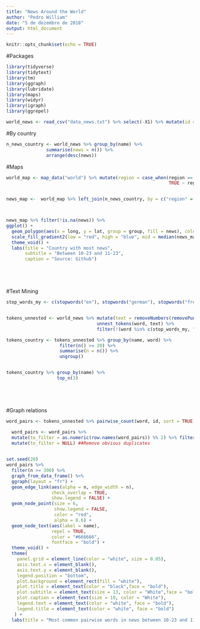 ---
title: "News Around the World"
author: "Pedro William"
date: "5 de dezembro de 2018"
output: html_document
---

```{r setup, include=FALSE}
knitr::opts_chunk$set(echo = TRUE)
```

#Packages

```{r}
library(tidyverse)
library(tidytext)
library(tm)
library(ggraph)
library(lubridate)
library(maps)
library(widyr)
library(igraph)
library(ggrepel)

```



```{r}
world_news <- read_csv("data_news.txt") %>% select(-X1) %>% mutate(id = row_number()) %>% select(id, everything())
```


#By country

```{r}
n_news_country <- world_news %>% group_by(name) %>% 
               summarise(news = n()) %>% 
               arrange(desc(news))
```



#Maps

```{r}
world_map <- map_data("world") %>% mutate(region = case_when(region == "USA" ~ "US",
                                                             TRUE ~ region))


news_map <-  world_map %>% left_join(n_news_country, by = c("region" = "name")) 



news_map %>% filter(!is.na(news)) %>% 
ggplot() +
  geom_polygon(aes(x = long, y = lat, group = group, fill = news), color = "black") +
  scale_fill_gradient2(low = "red", high = "blue", mid = median(news_map$news)) +
  theme_void() +
  labs(title = "Country with most news",
       subtitle = "Between 10-23 and 11-23",
       caption = "Source: Github")






```


#Text Mining
```{r}

stop_words_my <- c(stopwords("en"), stopwords("german"), stopwords("french"), stopwords("spanish"))


tokens_unnested <- world_news %>% mutate(text = removeNumbers(removePunctuation(text))) %>% 
                                  unnest_tokens(word, text) %>%
                                  filter(!(word %in% c(stop_words_my, "u", "r", "di", "f")))

tokens_country <- tokens_unnested %>% group_by(name, word) %>% 
                    filter(n() >= 20) %>%
                    summarise(n = n()) %>% 
                    ungroup()


tokens_country %>% group_by(name) %>% 
                   top_n(3)






```



#Graph relations

```{r}


word_pairs <- tokens_unnested %>% pairwise_count(word, id, sort = TRUE)

  word_pairs <- word_pairs %>%
  mutate(to_filter = as.numeric(row.names(word_pairs)) %% 2) %>% filter(to_filter == 0) %>%
  mutate(to_filter = NULL) ##Remove obvious duplicates
  

set.seed(28)
word_pairs %>% 
  filter(n >= 300) %>% 
  graph_from_data_frame() %>% 
  ggraph(layout = "fr") + 
  geom_edge_link(aes(alpha = n, edge_width = n),
                 check_overlap = TRUE,
                 show.legend = FALSE) +
  geom_node_point(size = 6,
                  show.legend = FALSE,
                  color = "red",
                  alpha = 0.6) +
  geom_node_text(aes(label = name),
                 repel = TRUE,
                 color = "#666666",
                 fontface = "bold") +
  theme_void() +
  theme(
    panel.grid = element_line(color = "white", size = 0.05),
    axis.text.x = element_blank(),
    axis.text.y = element_blank(),
    legend.position = "bottom",
    plot.background = element_rect(fill = "white"),
    plot.title = element_text(color = "black",face = "bold"),
    plot.subtitle = element_text(size = 13, color = "White",face = "bold"),
    plot.caption = element_text(size = 10, color = "White"),
    legend.text = element_text(color = "white", face = "bold"),
    legend.title = element_text(color = "white", face = "bold")
   ) +
  labs(title = "Most common pairwise words in news between 10-23 and 11-23")
  




```

